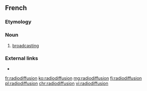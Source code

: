 ==French==

===Etymology===
{{prefix|radio|diffusion|lang=fr}}

===Noun===
{{fr-noun|f}}

# [[broadcasting]]

===External links===
* {{R:TLFi}}

[[fr:radiodiffusion]]
[[ko:radiodiffusion]]
[[mg:radiodiffusion]]
[[fj:radiodiffusion]]
[[pl:radiodiffusion]]
[[chr:radiodiffusion]]
[[vi:radiodiffusion]]